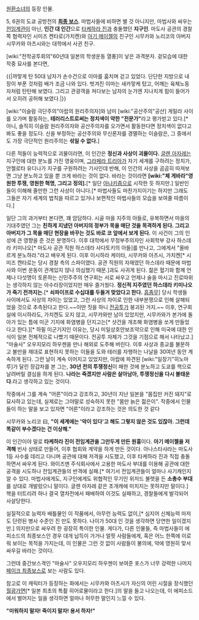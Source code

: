 [[원환소녀]]의 등장 인물.

5, 6권의 도쿄 공방전의 '''[[최종 보스]]'''. 마법사들에 비하면 별 것 아니지만, 마법사와 싸우는 [[전임계관]]이 아닌, '''인간 대 인간'''으로 [[타케하라 진]]과 충돌했던 '''지구인'''. 마도사 공관의 경찰쪽 협력자인 시미즈 켄타로(가치켄)와 [[아기 메이젤]]의 친구인 시무카와 노리코의 아버지 시무카와 아츠시와는 대학에서 사귄 친구.

[wiki:"전학공투회의"60년대 일본의 학생운동 열풍]이 낳은 과격분자. 겉모습에 대한 작중 묘사를 본다면,

{{|까맣게 탄 50대 남자가 손수건으로 이마를 훔치며 걷고 있었다. 단단한 지방으로 내장이 부푼 것처럼 배가 조금 나와 있다. 벗겨진 이마는 새카맣케 탔고, 어깨는 육체노동자처럼 탄탄해 보였다. 그리고 관광객을 쳐다보는 남자의 눈가엔 지나치게 힘이 들어가서 오히려 공허해 보였다.|}}

[wiki:"이슬람 극단주의"아랍의 원리주의자]와 남미 [wiki:"공산주의"공산] 게릴라 사이를 오가며 활동하는, '''테러리스트로써는 정치색이 약한 "전문가"'''라고 평가받고 있다.[* 아니, 솔직히 이슬람 원리주의자와 공산주의자를 오가면서 활동한다면 정치색이 없다고 봐도 좋을 정도다. 신을 부정하는 공산주의와 무신론자를 경멸하는 이슬람은, 그 중에서도 가장 극단적인 원리주의는 '''섞일 수 없다.''']

다른 적들이 능력적으로 괴물이라면, 이 인간은 '''정신과 사상이 괴물이다.''' [[글렌 아자레]]는 지구인에 대한 분노를 가진 영웅이며, [[그라페라 트리아]]가 자기 세계를 구하려는 정치가, 안젤로타 유디나가 지구를 구원하려는 기사인데 반해, 이 인간의 사상을 곰곰히 따져보면 그냥 분노하고 있을 뿐 크게 바라는 것이 없다. 바라는 것이라면 '''[wiki:"체 게바라"영원한 투쟁, 영원한 혁명, 그리고 정의].'''[* 일단 [[아나키즘]]으로 시작한 듯 하지만.] 일반인들이 이해해 줄만한 그런 사상이 아니다.[* 마법사들도 마찬가지이기는 하지만 그래도 그들은 자기 세계의 법칙을 따르고 있거나 보편적인 마법사들의 모습을 보여줄 따름이다.]

일단 그의 과거부터 본다면, 꽤 암담하다.
시골 마을 지주의 아들로, 유복하면서 마을의 기대주였던 그는 '''친하게 지냈던 아버지의 정부가 목을 매단 것을 목격하게 된다. 그리고 아버지가 그 목을 매단 현장을 바꾸는 것도 바로 코 앞에서 보게 된다.''' 이 사건이 그의 인성에 큰 영향을 준 것은 분명하다.
이후 대학에서 무정부주의자인 사회학부 강사 하스데라 키미나오[* 마도사 공관 직원 하스데라 사다토키의 아들]를 만나고, 그에게서 "올바르게 분노하라."라고 배우게 된다. 이후 이시하라 케이타, 시무카와 아츠시, 가치켄[* 시미즈 켄타로는 당시 경찰 측의 스파이였다. 공관 직원의 자재였던 하스데라 때문에 마법사와 이번 운동이 관계있지 않나 의심했기 때문.]과도 사귀게 된다. 젊은 혈기와 함께 언제나 다섯명이 토론하는 신민주주의 연구회는 서로 싸우고 언제나 술을 마시고 진로따위는 생각하지 않는 아수라장이었지만 매우 즐거웠다. '''정신적 지주였던 하스데라 키미나오가 죽기 전까지는.'''[* '''쇠파이프로 수십대를 두들겨 맞았다고 한다.''' [[흠좀무]]]
당시 학생들 사이에서도 사상의 차이는 있었고, 그런 사상의 차이로 인한 내부분쟁으로 인해 살해되었을 것으로 추측된다고 한다.~~이딴 짓을 하니 [[전공투]]가 붕괴된 거지.~~ 이후, 연구회실에 이시하라도, 가치켄도 오지 않고, 시무카와만 남아 있었지만, 시무카와가 본가에 돌아가 있는 틈에 미군 기지에 화염병을 던지고는[* 샷건을 개조해 화염병을 쏘게 만들었다고 한다.][* 하필 미군기지인 이유는, 당시 미일상호안보조약으로 인해 미국에 대한 인식이 일본 전체적으로 나빴기 때문이다. 전공투 자체가 그것을 기점으로 해서 나타났고.] "마술사" 오우지모리 하우젠을 만나 해외로 도주해 버린다. 이후 사상과 종교를 불문하고 불만을 제대로 표현하지 못하는 이들을 도와 테러를 자행하는 나날을 30여년 동안 계속하게 된다.
그런 날이 계속 이어지고 있었지만, 아랍에 파견된 [wiki:"일장기"히노마루]가 달린 장갑차를 본 그는, '''30년 전의 투쟁정신'''이 패한 것에 분노하고 도쿄를 핵으로 날려버릴 결심을 하게 된다. '''나라는 죽겠지만 사람은 살아남아, 투쟁정신을 다시 불태운다'''.라고 생각하고 있는 것이다.

작중에서 그를 계속 "어른"이라고 강조하고, 30년이 지난 일본을 "몸집만 커진 돼지"로 묘사하고 있는데, 실제로는 그야말로 성숙하지 못한 "몸만 늙은 젊은이". 작중에서 인물들이 하는 말을 보고 있자면 "어른"이라고 강조하는 것은 의도한 것 같다

시무카와 노리코 曰, '''"이 세계에는 '악이 있다'고 해도 그렇지 않은 것도 있잖아. 그런데 똑같이 부수겠다는 건 이상해."'''

이 인간이야 말로 '''타케하라 진이 전임계관을 그만두게 만든 원흉'''이다. '''아기 메이젤을 저격해''' 빈사 상태로 만들어, 이후 협회와 계약을 하게 만든 것이다. 아나스타샤라는 마도사 1등 사수를 데리고 다니며 공관에 대해 저격을 시도했고, 이후 타케하라 진과 직접 충돌하면서 싸우게 된다. 와이즈맨 주식회사에서 고용한 마도사 부대를 이용해 공관에 대한 공격을 시도하나 전임계관들의 반격에 실패.[* 여기서 전임계관들이 얼마나 사기캐인지 알 수 있다. 마법사에게도, 지구인에게도 위협적인 무기인 위저드 불렛을 든 '''소총수 부대'''를 상대로 개발랐으니 말이다. 글렌 아자레 같은 초개캐에 미치지는 못하지만 말이다.] 핵을 터트리려 하나 결국 열차전에서 패배하여 이것도 실패하고, 경찰들에게 발각되어 사살당한다.

실질적으로 능력자 배틀물인 이 작품에서, 아무런 능력도 없이,[* 심지어 신체능력 마저도 단련된 병사 수준인 진 만도 못하다. 나이가 50대 인 것을 생각하면 당연한 일이겠지만.] 의지만으로 싸우려 한 굉장히 특이한 인물. 게다가, 다른 인물들, 즉 마법사들이 에피소드의 최종보스인 경우 대개 납득이 가거나 얼핏 사람들에게, 혹은 어느 한쪽에 이로워 보이는 목적을 가지는데, 이 인물은 그런 것 없이 사람들이 불의에, 악에 영원히 맞서 싸우길 바라는 것이다.

그런데 중간보스격인 "마술사" 오우지모리 하우젠이 보여준 포스가 너무 강력한 나머지 [[페이크 최종보스]]로 보는 사람도 있다.

참고로 이 캐릭터가 등장하는 화에서는 시무카와 아츠시가 자신의 어린 시절을 장식했던 [[월광가면]][* 일본 최초의 특촬 히어로물이라고 한다.]의 말을 들고 나오는데, 이 에피소드에서 벌어지는 일을 생각하면 얼마나 허무한 말인지 느낄 수 있다.

'''"미워하지 말자! 죽이지 말자! 용서 하자!"'''
